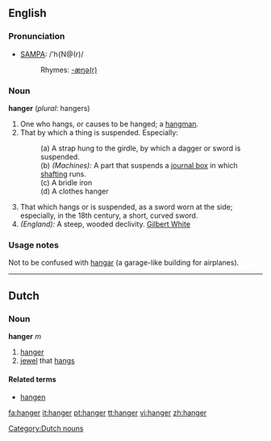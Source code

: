 ==English==

===Pronunciation===
*[[Pronunciation guide|SAMPA]]: /'h{N@(r)/
*:Rhymes: [[Rhymes:English:-æŋə(r)|-æŋə(r)]]

===Noun===
'''hanger''' (''plural'': hangers)

# One who hangs, or causes to be hanged; a [[hangman]].
# That by which a thing is suspended. Especially:
#:(a) A strap hung to the girdle, by which a dagger or sword is suspended.
#:(b) ''(Machines):'' A part that suspends a [[journal box]] in which [[shafting]] runs.
#:(c) A bridle iron
#:(d) A clothes hanger
# That which hangs or is suspended, as a sword worn at the side; especially, in the 18th century, a short, curved sword.
# ''(England):'' A steep, wooded declivity. [[Gilbert White]]

===Usage notes===
Not to be confused with [[hangar]] (a garage-like building for airplanes).

----

==Dutch==

===Noun===
'''hanger''' ''m''

# [[hanger#English|hanger]]
# [[jewel]] that [[hangs]]

====Related terms====
* [[hangen]]

[[Category:Dutch nouns]]

[[fa:hanger]]
[[it:hanger]]
[[pt:hanger]]
[[tt:hanger]]
[[vi:hanger]]
[[zh:hanger]]